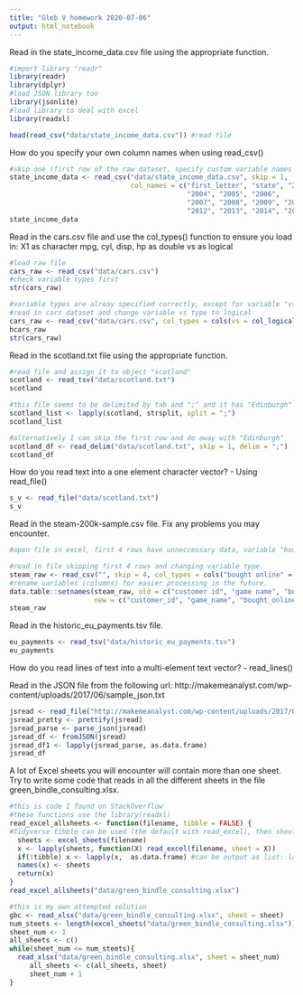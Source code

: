 ```yaml
---
title: "Gleb V homework 2020-07-06"
output: html_notebook
---
```


Read in the state_income_data.csv file using the appropriate function.
```r
#import library "readr"
library(readr)
library(dplyr)
#load JSON library too
library(jsonlite)
#load library to deal with excel
library(readxl)
```

```r
head(read_csv("data/state_income_data.csv")) #read file
```
How do you specify your own column names when using read_csv()
```r
#skip one (first row of the raw dataset, specify custom variable names (column names),  making sure that total number of variables(columns) matches the raw dataset
state_income_data <- read_csv("data/state_income_data.csv", skip = 1, 
                              col_names = c("first_letter", "state", "2002", "2003",
                                            "2004", "2005", "2006",
                                            "2007", "2008", "2009", "2010", "2011",
                                            "2012", "2013", "2014", "2015"))
state_income_data
```
Read in the cars.csv file and use the col_types() function to ensure you load in:
X1 as character
mpg, cyl, disp, hp as double
vs as logical
```r
#load raw file
cars_raw <- read_csv("data/cars.csv")
#check variable types first
str(cars_raw)
```
```r
#variable types are alreay specified correctly, except for variable "vs", change it to logical type
#read in cars dataset and change variable vs type to logical
cars_raw <- read_csv("data/cars.csv", col_types = cols(vs = col_logical()))
hcars_raw
str(cars_raw)
```
Read in the scotland.txt file using the appropriate function.
```r
#read file and assign it to object "scotland"
scotland <- read_tsv("data/scotland.txt")
scotland
```
```r
#this file seems to be delimited by tab and ";" and it has "Edinburgh" in the first row. I can convert it to list, without losing "Edinburgh"
scotland_list <- lapply(scotland, strsplit, split = ";")
scotland_list
```
```r
#alternatively I can skip the first row and do away with "Edinburgh"
scotland_df <- read_delim("data/scotland.txt", skip = 1, delim = ";")
scotland_df
```

How do you read text into a one element character vector? - Using read_file()
```r
s_v <- read_file("data/scotland.txt")
s_v
```
Read in the steam-200k-sample.csv file. Fix any problems you may encounter.
```r
#open file in excel, first 4 rows have unneccessary data, variable "bought online" should be logical.

#read in file skipping first 4 rows and changing variable type.
steam_raw <- read_csv("", skip = 4, col_types = cols("bought online" = col_logical()))
#rename variables (columns) for easier processing in the future.
data.table::setnames(steam_raw, old = c("customer id", "game name", "bought online"), 
                     new = c("customer_id", "game_name", "bought_online"))
steam_raw
```
Read in the historic_eu_payments.tsv file.
```r
eu_payments <- read_tsv("data/historic_eu_payments.tsv")
eu_payments
```
How do you read lines of text into a multi-element text vector? - read_lines()

Read in the JSON file from the following url: http://makemeanalyst.com/wp-content/uploads/2017/06/sample_json.txt
```r
jsread <- read_file("http://makemeanalyst.com/wp-content/uploads/2017/06/sample_json.txt")
jsread_pretty <- prettify(jsread) 
jsread_parse <- parse_json(jsread)
jsread_df <- fromJSON(jsread)
jsread_df1 <- lapply(jsread_parse, as.data.frame)
jsread_df

```

A lot of Excel sheets you will encounter will contain more than one sheet. Try to write some code that reads in all the different sheets in the file green_bindle_consulting.xlsx.

```r
#this is code I found on StackOverflow
#these functions use the library(readxl)
read_excel_allsheets <- function(filename, tibble = FALSE) {
#Tidyverse tibble can be used (the default with read_excel), then should be tibble = TRUE
  sheets <- excel_sheets(filename)
  x <- lapply(sheets, function(X) read_excel(filename, sheet = X))
  if(!tibble) x <- lapply(x,  as.data.frame) #can be output as list: lapply(x,  as.list)
  names(x) <- sheets
  return(x)
}
read_excel_allsheets("data/green_bindle_consulting.xlsx")
```

```r
#this is my own attempted solution
gbc <- read_xlsx("data/green_bindle_consulting.xlsx", sheet = sheet)
num_steets <- length(excel_sheets("data/green_bindle_consulting.xlsx"))
sheet_num <- 1
all_sheets <- c()
while(sheet_num <= num_steets){
  read_xlsx("data/green_bindle_consulting.xlsx", sheet = sheet_num)
     all_sheets <- c(all_sheets, sheet)
     sheet_num + 1
}
```


